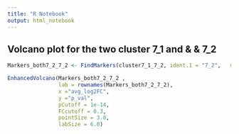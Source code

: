 ```yaml
---
title: "R Notebook"
output: html_notebook
---
```

## Volcano plot for the two cluster 7_1 and & & 7_2
```r
Markers_both7_2_7_2 <- FindMarkers(cluster7_1_7_2, ident.1 = "7_2",   min.pct = 0.25, verbose = FALSE)
```

```r
EnhancedVolcano(Markers_both7_2_7_2 , 
                lab = rownames(Markers_both7_2_7_2),
                x ="avg_log2FC", 
                y ="p_val",
                pCutoff = 1e-14,
                FCcutoff = 0.3,
                pointSize = 3.0,
                labSize = 6.0)
```